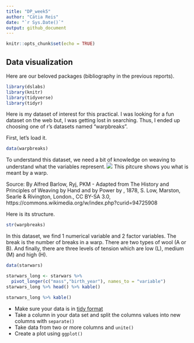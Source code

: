 ```yaml
---
title: "DP_week5"
author: "Cátia Reis"
date: "`r Sys.Date()`"
output: github_document
---
```


```r
knitr::opts_chunk$set(echo = TRUE)
```

## Data visualization


Here are our beloved packages (bibliography in the previous reports). 
<!--verifier-->

```r
library(dslabs)
library(knitr)
library(tidyverse)
library(tidyr)
```

Here is my dataset of interest for this practical. I was looking for a fun dataset on the web but, I was getting lost in searching. 
Thus, I ended up choosing one of r's datasets named "warpbreaks". 

First, let's load it. 

```r
data(warpbreaks)
```

To understand this dataset, we need a bit of knowledge on weaving to understand what the variables represent. 
![](https://upload.wikimedia.org/wikipedia/commons/5/5e/Warp_and_weft_2.jpg)
This pitcure shows you what is meant by a warp. 

Source: By Alfred Barlow, Ryj, PKM - Adapted from The History and Principles of Weaving by Hand and by Power by , 1878, S. Low, Marston, Searle &amp; Rivington, London., CC BY-SA 3.0, https://commons.wikimedia.org/w/index.php?curid=94725908


Here is its structure.

```r
str(warpbreaks)
```
In this dataset, we find 1 numerical variable and 2 factor variables. The break is the number of breaks in a warp. There are two types of wool (A or B). And finally, there are three levels of tension which are low (L), medium (M) and high (H).



```r
data(starwars)
```

```r
starwars_long <- starwars %>% 
  pivot_longer(c("mass","birth_year"), names_to = "variable")
starwars_long %>% head() %>% kable()

```

```r
starwars_long %>% kable()
```



* Make sure your data is in [tidy format](https://r4ds.had.co.nz/tidy-data.html)
* Take a column in your data set and split the columns values into new columns with `separate()`
* Take data from two or more columns and `unite()`
* Create a plot using `ggplot()`